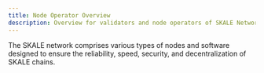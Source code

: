 ```yaml
---
title: Node Operator Overview
description: Overview for validators and node operators of SKALE Network
---
```



The SKALE network comprises various types of nodes and software designed to ensure the reliability, speed, security, and decentralization of SKALE chains.


<CardGrid>
	<LinkCard
		title="SKALE Supernode"
		href="/builders/node-operators/skale-nodes"
	/>
    <LinkCard
		title="Full Sync Node"
		href="/builders/node-operators/full-sync-node"
	/>
	<LinkCard
		title="Archive Node"
		href="/builders/node-operators/archive-node"
	/>
    <LinkCard
		title="SKALE Proxy"
		href="/builders/node-operators/skale-proxy"
	/>
</CardGrid>
